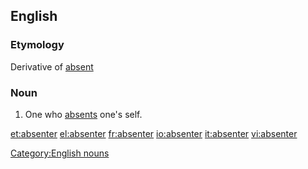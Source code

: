 ==English==

===Etymology===
Derivative of [[absent]]
===Noun===
{{en-noun}}

#One who [[absent]]s one's self.

[[Category:English nouns]]

[[et:absenter]]
[[el:absenter]]
[[fr:absenter]]
[[io:absenter]]
[[it:absenter]]
[[vi:absenter]]